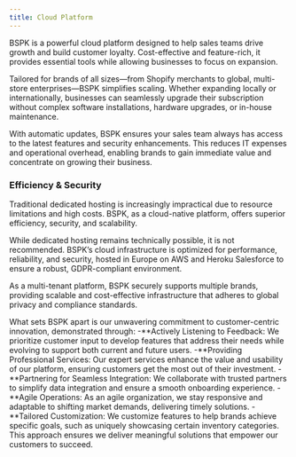 ```yaml
---
title: Cloud Platform
---
```


BSPK is a powerful cloud platform designed to help sales teams drive growth and build customer loyalty. Cost-effective and feature-rich, it provides essential tools while allowing businesses to focus on expansion.

Tailored for brands of all sizes—from Shopify merchants to global, multi-store enterprises—BSPK simplifies scaling. Whether expanding locally or internationally, businesses can seamlessly upgrade their subscription without complex software installations, hardware upgrades, or in-house maintenance.

With automatic updates, BSPK ensures your sales team always has access to the latest features and security enhancements. This reduces IT expenses and operational overhead, enabling brands to gain immediate value and concentrate on growing their business.

### Efficiency & Security

Traditional dedicated hosting is increasingly impractical due to resource limitations and high costs. BSPK, as a cloud-native platform, offers superior efficiency, security, and scalability.

While dedicated hosting remains technically possible, it is not recommended. BSPK’s cloud infrastructure is optimized for performance, reliability, and security, hosted in Europe on AWS and Heroku Salesforce to ensure a robust, GDPR-compliant environment.

As a multi-tenant platform, BSPK securely supports multiple brands, providing scalable and cost-effective infrastructure that adheres to global privacy and compliance standards.


<Check>
  What sets BSPK apart is our unwavering commitment to customer-centric innovation, demonstrated through:
-**Actively Listening to Feedback: We prioritize customer input to develop features that address their needs while evolving to support both current and future users.
-**Providing Professional Services: Our expert services enhance the value and usability of our platform, ensuring customers get the most out of their investment.
-**Partnering for Seamless Integration: We collaborate with trusted partners to simplify data integration and ensure a smooth onboarding experience.
-**Agile Operations: As an agile organization, we stay responsive and adaptable to shifting market demands, delivering timely solutions.
-**Tailored Customization: We customize features to help brands achieve specific goals, such as uniquely showcasing certain inventory categories.
This approach ensures we deliver meaningful solutions that empower our customers to succeed.
</Check>
